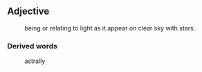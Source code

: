 ==Adjective==
:being or relating to light as it appear on clear sky with stars. 

===Derived words===
:astrally
